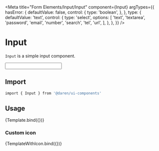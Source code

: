 
<Meta
  title="Form Elements/Input/Input"
  component={Input}
  argTypes={{
    hasError: {
      defaultValue: false,
      control: {
        type: 'boolean',
      },
    },
    type: {
      defaultValue: 'text',
      control: {
        type: 'select',
        options: [
          'text',
          'textarea',
          'password',
          'email',
          'number',
          'search',
          'tel',
          'url',
        ],
      },
    },
  }}
/>


# Input

`Input` is a simple input component.

<Actions packageName="form-elements" />

<Story name="example">
  <div className="mb-8">
    <Input name="first" />
  </div>
</Story>

## Import

```bash
import { Input } from '@daren/ui-components'
```

## Usage

<Canvas>
  <Story name="usage">{Template.bind({})}</Story>
</Canvas>

<ArgsTable story="usage" />


### Custom icon

<Canvas>
  <Story name="custom-icon">{TemplateWithIcon.bind({})}</Story>
</Canvas>

<ArgsTable story="custom-icon" />
